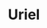 ---
title: "Uriel"
slug: "uriel"
arcana: "Justice"

image: "./Uriel.jpg"

phys: ""
gun: ""
fire: ""
ice: ""
elec: ""
wind: ""
psy: ""
nuke: ""
bless: ""
curse: ""
---